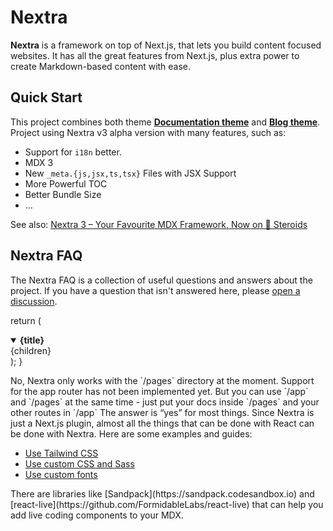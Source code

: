 # Nextra

**Nextra** is a framework on top of Next.js, that lets you build content focused websites. It has all the great features from Next.js, plus extra power to create Markdown-based content with ease.

## Quick Start

This project combines both theme **[Documentation theme](https://nextra.site/docs/docs-theme/start)** and **[Blog theme](https://nextra.site/docs/blog-theme)**. Project using Nextra v3 alpha version with many features, such as:

- Support for `i18n` better.
- MDX 3
- New `_meta.{js,jsx,ts,tsx}` Files with JSX Support
- More Powerful TOC
- Better Bundle Size
- ...

See also: [Nextra 3 – Your Favourite MDX Framework, Now on 🧪 Steroids](https://the-guild.dev/blog/nextra-3)

## Nextra FAQ

The Nextra FAQ is a collection of useful questions and answers about the project. If you have a question that isn't answered here, please [open a discussion](https://github.com/shuding/nextra/discussions).

  return (
    <details open className="last-of-type:mb-0 rounded-lg bg-neutral-50 dark:bg-neutral-800 p-2 mt-4">
      <summary>
        <strong className="text-lg">{title}</strong>
      </summary>
      <div className="nx-p-2">{children}</div>
    </details>
  );
}

<FAQBox title="Can I use Nextra with Next.js app router?">
  No, Nextra only works with the `/pages` directory at the moment. Support for the app router has not been implemented
  yet. But you can use `/app` and `/pages` at the same time - just put your docs inside `/pages` and your other routes
  in `/app`
</FAQBox>

<FAQBox title="Can I use X with Nextra?">
  The answer is “yes” for most things. Since Nextra is just a Next.js plugin, almost all the things
  that can be done with React can be done with Nextra. Here are some examples and guides:

- [Use Tailwind CSS](https://nextra.site/docs/guide/advanced/tailwind-css)
- [Use custom CSS and Sass](https://nextra.site/docs/guide/custom-css)
- [Use custom fonts](https://nextjs.org/docs/basic-features/font-optimization)

</FAQBox>

<FAQBox title="How can I add a live coding component in Nextra?">
  There are libraries like [Sandpack](https://sandpack.codesandbox.io) and
  [react-live](https://github.com/FormidableLabs/react-live) that can help you add live coding components to your MDX.
</FAQBox>
